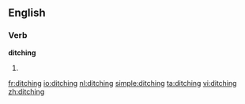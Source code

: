 ==English==
===Verb===
'''ditching'''
# {{present participle of|[[ditch]]}}

[[fr:ditching]]
[[io:ditching]]
[[nl:ditching]]
[[simple:ditching]]
[[ta:ditching]]
[[vi:ditching]]
[[zh:ditching]]